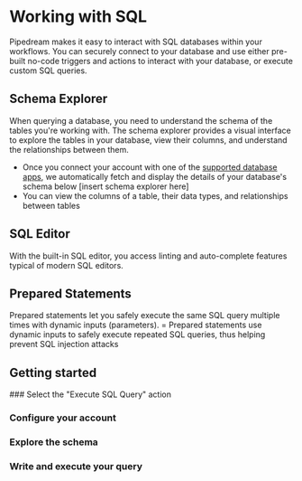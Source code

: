 
# Working with SQL

Pipedream makes it easy to interact with SQL databases within your workflows. You can securely connect to your database and use either pre-built no-code triggers and actions to interact with your database, or execute custom SQL queries.

## Schema Explorer
When querying a database, you need to understand the schema of the tables you're working with. The schema explorer provides a visual interface to explore the tables in your database, view their columns, and understand the relationships between them. 

- Once you connect your account with one of the [supported database apps](/databases#supported-databases), we automatically fetch and display the details of your database's schema below
[insert schema explorer here]
- You can view the columns of a table, their data types, and relationships between tables

## SQL Editor
With the built-in SQL editor, you access linting and auto-complete features typical of modern SQL editors.

## Prepared Statements
Prepared statements let you safely execute the same SQL query multiple times with dynamic inputs (parameters).
= Prepared statements use dynamic inputs to safely execute repeated SQL queries, thus helping prevent SQL injection attacks

## Getting started

<Steps>
### Select the "Execute SQL Query" action

### Configure your account

### Explore the schema

### Write and execute your query


</Steps>